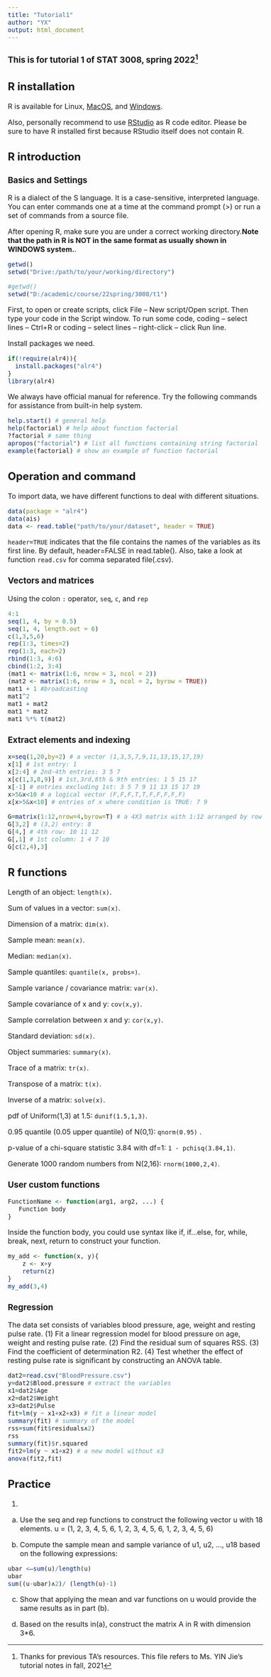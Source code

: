 ```yaml
---
title: "Tutorial1"
author: "YX"
output: html_document
---
```


<style type="text/css">
  body{
  font-size: 12pt;
}
</style>

### This is for tutorial 1 of STAT 3008, spring 2022^[Thanks for previous TA's resources. This file refers to Ms. YIN Jie's tutorial notes in fall, 2021]

## R installation

R is available for Linux, [MacOS](https://cran.r-project.org/bin/macosx/), and [Windows](https://cran.r-project.org/bin/windows/base/).

Also, personally recommend to use [RStudio](https://www.rstudio.com/products/rstudio/) as R code editor. Please be sure to have R installed first because RStudio itself does not contain R. 

## R introduction

### Basics and Settings

R is a dialect of the S language. It is a case-sensitive, interpreted language. You can enter commands one at a time at the command prompt (>) or run a set of commands from a source file.

After opening R, make sure you are under a correct working directory.**Note that the path in R is NOT in the same format as usually shown in WINDOWS system.**.
```r
getwd()
setwd("Drive:/path/to/your/working/directory")
```
```r
#getwd()
setwd("D:/academic/course/22spring/3008/t1")
```

First, to open or create scripts, click File -- New script/Open script.
Then type your code in the Script window.
To run some code, coding -- select lines -- Ctrl+R or coding -- select lines -- right-click -- click Run line.

Install packages we need.
```r
if(!require(alr4)){
  install.packages("alr4")
}
library(alr4)
```

We always have official manual for reference. Try the following commands for assistance from built-in help system.

```r
help.start() # general help
help(factorial) # help about function factorial
?factorial # same thing
apropos("factorial") # list all functions containing string factorial
example(factorial) # show an example of function factorial
```

## Operation and command

To import data, we have different functions to deal with different situations.

```r
data(package = "alr4")
data(ais)
data <- read.table("path/to/your/dataset", header = TRUE)
```

`header=TRUE` indicates that the file contains the names of the variables as its first line.
By default, header=FALSE in read.table().
Also, take a look at function 
`read.csv` for comma separated file(.csv).


### Vectors and matrices

Using the colon `:` operator, `seq`, `c`, and `rep`
```r
4:1
seq(1, 4, by = 0.5)
seq(1, 4, length.out = 6)
c(1,3,5,6)
rep(1:3, times=2)
rep(1:3, each=2)
rbind(1:3, 4:6)
cbind(1:2, 3:4)
(mat1 <- matrix(1:6, nrow = 3, ncol = 2))
(mat2 <- matrix(1:6, nrow = 3, ncol = 2, byrow = TRUE))
mat1 + 1 #broadcasting
mat1^2
mat1 + mat2
mat1 * mat2
mat1 %*% t(mat2)

```

### Extract elements and indexing
```r
x=seq(1,20,by=2) # a vector (1,3,5,7,9,11,13,15,17,19)
x[1] # 1st entry: 1
x[2:4] # 2nd-4th entries: 3 5 7
x[c(1,3,8,9)] # 1st,3rd,8th & 9th entries: 1 5 15 17
x[-1] # entries excluding 1st: 3 5 7 9 11 13 15 17 19
x>5&x<10 # a logical vector (F,F,F,T,T,F,F,F,F,F)
x[x>5&x<10] # entries of x where condition is TRUE: 7 9
```
```r
G=matrix(1:12,nrow=4,byrow=T) # a 4X3 matrix with 1:12 arranged by row
G[3,2] # (3,2) entry: 8
G[4,] # 4th row: 10 11 12
G[,1] # 1st column: 1 4 7 10
G[c(2,4),3]
```

## R functions

Length of an object: `length(x)`.

Sum of values in a vector: `sum(x)`.

Dimension of a matrix: `dim(x)`.

Sample mean: `mean(x)`.

Median: `median(x)`.

Sample quantiles: `quantile(x, probs=)`.

Sample variance / covariance matrix: `var(x)`.

Sample covariance of x and y: `cov(x,y)`.

Sample correlation between x and y: `cor(x,y)`.

Standard deviation: `sd(x)`.

Object summaries: `summary(x)`.

Trace of a matrix: `tr(x)`.

Transpose of a matrix: `t(x)`.

Inverse of a matrix: `solve(x)`.

pdf of Uniform(1,3) at 1.5: `dunif(1.5,1,3)`.

0.95 quantile (0.05 upper quantile) of N(0,1): `qnorm(0.95)` .

p-value of a chi-square statistic 3.84 with df=1: `1 - pchisq(3.84,1)`.

Generate 1000 random numbers from N(2,16): `rnorm(1000,2,4)`.

### User custom functions
```r
FunctionName <- function(arg1, arg2, ...) {
   Function body
}
```
Inside the function body, you could use syntax like if, if...else, for, while, break, next, return to construct your function.
```r
my_add <- function(x, y){
    z <- x+y
    return(z)
}
my_add(3,4)
```

### Regression
The data set consists of variables blood pressure, age, weight and resting pulse rate.
(1) Fit a linear regression model for blood pressure on age, weight and resting pulse rate.
(2) Find the residual sum of squares RSS.
(3) Find the coefficient of determination R2.
(4) Test whether the effect of resting pulse rate is significant by constructing an ANOVA table.
```r
dat2=read.csv("BloodPressure.csv")
y=dat2$Blood.pressure # extract the variables
x1=dat2$Age
x2=dat2$Weight
x3=dat2$Pulse
fit=lm(y ~ x1+x2+x3) # fit a linear model
summary(fit) # summary of the model
rss=sum(fit$residuals∧2)
rss
summary(fit)$r.squared
fit2=lm(y ~ x1+x2) # a new model without x3
anova(fit2,fit)
```

## Practice
1. 

(a) Use the seq and rep functions to construct the following vector u with 18 elements.
u = (1, 2, 3, 4, 5, 6, 1, 2, 3, 4, 5, 6, 1, 2, 3, 4, 5, 6)

b) Compute the sample mean and sample variance of u1, u2, ..., u18 based on the following expressions:
```r
ubar <–sum(u)/length(u)
ubar
sum((u-ubar)∧2)/ (length(u)-1)
```
(c) Show that applying the mean and var functions on u would provide the same results as in part (b).

(d) Based on the results in(a), construct the matrix A in R with dimension 3*6.
